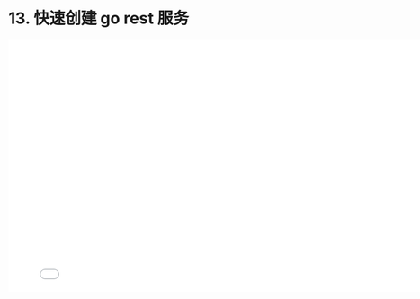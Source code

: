 # 13. 快速创建  go rest 服务

<iframe src="//player.bilibili.com/player.html?bvid=BV1kB4y1Y7Ht&page=1"
    width="800"
    height="450"
    frameborder="0"
    allowfullscreen
    scrolling="no"
    border="0"
    framespacing="0"
    allowfullscreen="true">
</iframe>
